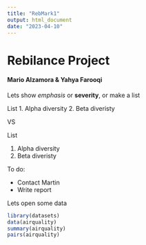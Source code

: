 ```yaml
---
title: "RebMark1"
output: html_document
date: "2023-04-10"
---
```


# Rebilance Project
#### Mario Alzamora & Yahya Farooqi


Lets show *emphasis* or **severity**, or make a list 

List
1. Alpha diversity
2. Beta diveristy

VS

List

1. Alpha diversity
2. Beta diveristy


To do:

- Contact Martin
* Write report



Lets open some data 

```r
library(datasets)
data(airquality)
summary(airquality)
pairs(airquality)
```

